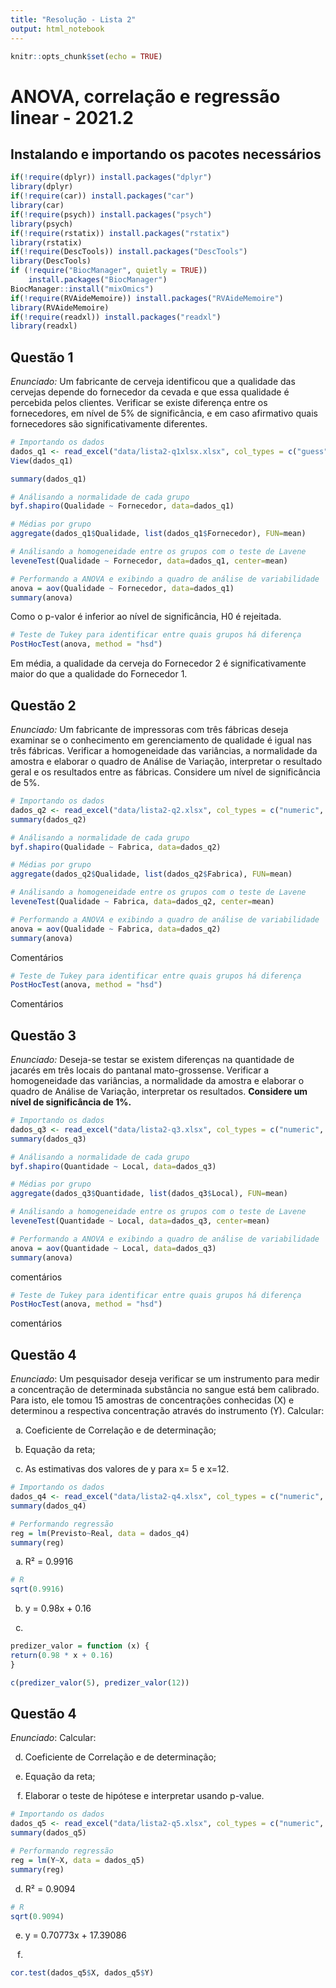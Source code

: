 ```yaml
---
title: "Resolução - Lista 2"
output: html_notebook
---
```


```r
knitr::opts_chunk$set(echo = TRUE)
```

# ANOVA, correlação e regressão linear - 2021.2

## Instalando e importando os pacotes necessários
```r
if(!require(dplyr)) install.packages("dplyr")
library(dplyr)    
if(!require(car)) install.packages("car")   
library(car)                                
if(!require(psych)) install.packages("psych") 
library(psych)                                
if(!require(rstatix)) install.packages("rstatix") 
library(rstatix)                                
if(!require(DescTools)) install.packages("DescTools") 
library(DescTools)
if (!require("BiocManager", quietly = TRUE))
    install.packages("BiocManager")
BiocManager::install("mixOmics")
if(!require(RVAideMemoire)) install.packages("RVAideMemoire") 
library(RVAideMemoire)    
if(!require(readxl)) install.packages("readxl") 
library(readxl)    
```

## Questão 1

*Enunciado:* Um fabricante de cerveja identificou que a qualidade das cervejas depende do
fornecedor da cevada e que essa qualidade é percebida pelos clientes. Verificar se existe diferença entre os fornecedores, em nível de 5% de significância, e em caso afirmativo quais fornecedores são significativamente diferentes.

```r
# Importando os dados
dados_q1 <- read_excel("data/lista2-q1xlsx.xlsx", col_types = c("guess", "numeric"))
View(dados_q1) 
```
```r
summary(dados_q1)
```

```r
# Análisando a normalidade de cada grupo 
byf.shapiro(Qualidade ~ Fornecedor, data=dados_q1)
```
```r
# Médias por grupo
aggregate(dados_q1$Qualidade, list(dados_q1$Fornecedor), FUN=mean) 
```
```r
# Análisando a homogeneidade entre os grupos com o teste de Lavene
leveneTest(Qualidade ~ Fornecedor, data=dados_q1, center=mean)
```
```r
# Performando a ANOVA e exibindo a quadro de análise de variabilidade
anova = aov(Qualidade ~ Fornecedor, data=dados_q1)
summary(anova)
```

Como o p-valor é inferior ao nível de significância, H0 é rejeitada.

```r
# Teste de Tukey para identificar entre quais grupos há diferença
PostHocTest(anova, method = "hsd")
```
 
 Em média, a qualidade da cerveja do Fornecedor 2 é significativamente maior do que a qualidade do Fornecedor 1.

## Questão 2

*Enunciado:* Um fabricante de impressoras com três fábricas deseja examinar se o conhecimento
em gerenciamento de qualidade é igual nas três fábricas. Verificar a homogeneidade das variâncias, a normalidade da amostra e elaborar o quadro de Análise de Variação, interpretar o resultado geral e os resultados entre as
fábricas. Considere um nível de significância de 5%.

```r
# Importando os dados
dados_q2 <- read_excel("data/lista2-q2.xlsx", col_types = c("numeric", "guess"))
summary(dados_q2)
```

```r
# Análisando a normalidade de cada grupo 
byf.shapiro(Qualidade ~ Fabrica, data=dados_q2)
```
```r
# Médias por grupo
aggregate(dados_q2$Qualidade, list(dados_q2$Fabrica), FUN=mean) 
```
```r
# Análisando a homogeneidade entre os grupos com o teste de Lavene
leveneTest(Qualidade ~ Fabrica, data=dados_q2, center=mean)
```
```r
# Performando a ANOVA e exibindo a quadro de análise de variabilidade
anova = aov(Qualidade ~ Fabrica, data=dados_q2)
summary(anova)
```

Comentários

```r
# Teste de Tukey para identificar entre quais grupos há diferença
PostHocTest(anova, method = "hsd")
```

Comentários

## Questão 3

*Enunciado:* Deseja-se testar se existem diferenças na quantidade de jacarés em três locais do
pantanal mato-grossense. Verificar a homogeneidade das variâncias, a normalidade da amostra e elaborar o
quadro de Análise de Variação, interpretar os resultados. **Considere um nível de significância de 1%.**

```r
# Importando os dados
dados_q3 <- read_excel("data/lista2-q3.xlsx", col_types = c("numeric", "text"))
summary(dados_q3)
```

```r
# Análisando a normalidade de cada grupo 
byf.shapiro(Quantidade ~ Local, data=dados_q3)
```
```r
# Médias por grupo
aggregate(dados_q3$Quantidade, list(dados_q3$Local), FUN=mean) 
```
```r
# Análisando a homogeneidade entre os grupos com o teste de Lavene
leveneTest(Quantidade ~ Local, data=dados_q3, center=mean)
```
```r
# Performando a ANOVA e exibindo a quadro de análise de variabilidade
anova = aov(Quantidade ~ Local, data=dados_q3)
summary(anova)
```

comentários

```r
# Teste de Tukey para identificar entre quais grupos há diferença
PostHocTest(anova, method = "hsd")
```

comentários

## Questão 4

*Enunciado*: Um pesquisador deseja verificar se um instrumento para medir a concentração de
determinada substância no sangue está bem calibrado. Para isto, ele tomou 15
amostras de concentrações conhecidas (X) e determinou a respectiva concentração
através do instrumento (Y). Calcular:

a) Coeficiente de Correlação e de determinação;

b) Equação da reta;

c) As estimativas dos valores de y para x= 5 e x=12.

```r
# Importando os dados
dados_q4 <- read_excel("data/lista2-q4.xlsx", col_types = c("numeric", "numeric"))
summary(dados_q4) 
```

```r
# Performando regressão
reg = lm(Previsto~Real, data = dados_q4)
summary(reg) 
```

a) R² = 0.9916 

```r
# R
sqrt(0.9916)
```

b) y = 0.98x + 0.16

c) 
```r
predizer_valor = function (x) {
return(0.98 * x + 0.16)
}

c(predizer_valor(5), predizer_valor(12))
```

## Questão 4

*Enunciado*: Calcular:

d) Coeficiente de Correlação e de determinação;

e) Equação da reta;

f) Elaborar o teste de hipótese e interpretar usando p-value.

```r
# Importando os dados
dados_q5 <- read_excel("data/lista2-q5.xlsx", col_types = c("numeric", "numeric"))
summary(dados_q5) 
```

```r
# Performando regressão
reg = lm(Y~X, data = dados_q5)
summary(reg) 
```

d) R² =  0.9094

```r
# R
sqrt(0.9094)
```

e) y = 0.70773x + 17.39086

f) 
```r
cor.test(dados_q5$X, dados_q5$Y)
```